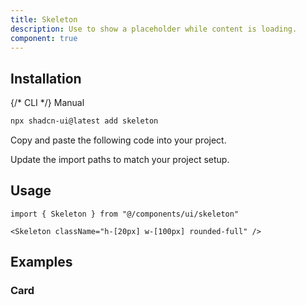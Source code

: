 ```yaml
---
title: Skeleton
description: Use to show a placeholder while content is loading.
component: true
---
```


<ComponentPreview name="skeleton-demo" />

## Installation

<Tabs defaultValue="manual">

<TabsList>
 {/* <TabsTrigger value="cli">CLI</TabsTrigger> */}
  <TabsTrigger value="manual">Manual</TabsTrigger>
</TabsList>
<TabsContent value="cli">

```bash
npx shadcn-ui@latest add skeleton
```

</TabsContent>

<TabsContent value="manual">

<Steps>

<Step>Copy and paste the following code into your project.</Step>

<ComponentSource name="skeleton" />

<Step>Update the import paths to match your project setup.</Step>

</Steps>

</TabsContent>

</Tabs>

## Usage

```tsx
import { Skeleton } from "@/components/ui/skeleton"
```

```tsx
<Skeleton className="h-[20px] w-[100px] rounded-full" />
```

## Examples

### Card

<ComponentPreview name="skeleton-card" />
